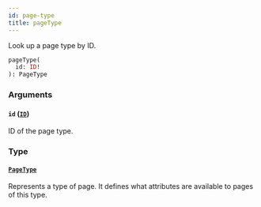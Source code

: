 ```yaml
---
id: page-type
title: pageType
---
```


Look up a page type by ID.

```graphql
pageType(
  id: ID!
): PageType
```

### Arguments

#### `id` ([`ID`](../../../developer/api-reference/scalars/id))

ID of the page type.

### Type

#### [`PageType`](../../../developer/api-reference/objects/page-type)

Represents a type of page. It defines what attributes are available to pages of this type.
